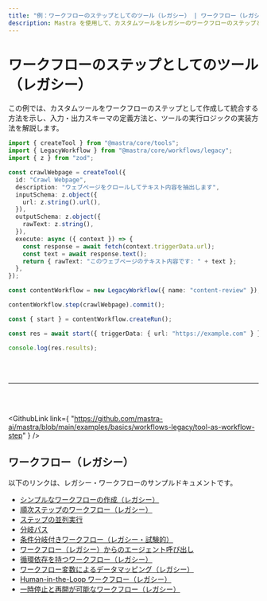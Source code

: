 ```yaml
---
title: "例：ワークフローのステップとしてのツール（レガシー） | ワークフロー（レガシー） | Mastra ドキュメント"
description: Mastra を使用して、カスタムツールをレガシーのワークフローのステップとして統合する例。
---
```




# ワークフローのステップとしてのツール（レガシー）

この例では、カスタムツールをワークフローのステップとして作成して統合する方法を示し、入力・出力スキーマの定義方法と、ツールの実行ロジックの実装方法を解説します。

```ts showLineNumbers copy
import { createTool } from "@mastra/core/tools";
import { LegacyWorkflow } from "@mastra/core/workflows/legacy";
import { z } from "zod";

const crawlWebpage = createTool({
  id: "Crawl Webpage",
  description: "ウェブページをクロールしてテキスト内容を抽出します",
  inputSchema: z.object({
    url: z.string().url(),
  }),
  outputSchema: z.object({
    rawText: z.string(),
  }),
  execute: async ({ context }) => {
    const response = await fetch(context.triggerData.url);
    const text = await response.text();
    return { rawText: "このウェブページのテキスト内容です: " + text };
  },
});

const contentWorkflow = new LegacyWorkflow({ name: "content-review" });

contentWorkflow.step(crawlWebpage).commit();

const { start } = contentWorkflow.createRun();

const res = await start({ triggerData: { url: "https://example.com" } });

console.log(res.results);
```

<br />

<br />

<hr className="dark:border-[#404040] border-gray-300" />

<br />

<br />

<GithubLink
  link={
"https://github.com/mastra-ai/mastra/blob/main/examples/basics/workflows-legacy/tool-as-workflow-step"
}
/>


## ワークフロー（レガシー）

以下のリンクは、レガシー・ワークフローのサンプルドキュメントです。

- [シンプルなワークフローの作成（レガシー）](/examples/workflows_legacy/creating-a-workflow)
- [順次ステップのワークフロー（レガシー）](/examples/workflows_legacy/sequential-steps)
- [ステップの並列実行](/examples/workflows_legacy/parallel-steps)
- [分岐パス](/examples/workflows_legacy/branching-paths)
- [条件分岐付きワークフロー（レガシー・試験的）](/examples/workflows_legacy/conditional-branching)
- [ワークフロー（レガシー）からのエージェント呼び出し](/examples/workflows_legacy/calling-agent)
- [循環依存を持つワークフロー（レガシー）](/examples/workflows_legacy/cyclical-dependencies)
- [ワークフロー変数によるデータマッピング（レガシー）](/examples/workflows_legacy/workflow-variables)
- [Human-in-the-Loop ワークフロー（レガシー）](/examples/workflows_legacy/human-in-the-loop)
- [一時停止と再開が可能なワークフロー（レガシー）](/examples/workflows_legacy/suspend-and-resume)